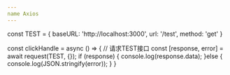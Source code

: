 ```yaml
---
name Axios
---
```



const TEST = {
  baseURL: 'http://localhost:3000',
  url: '/test',
  method: 'get'
}

const clickHandle = async () => {
  // 请求TEST接口
  const [response, error] = await request(TEST, {});
  if (response) {
    console.log(response.data);
  }else {
    console.log(JSON.stringify(error));
  }
}
